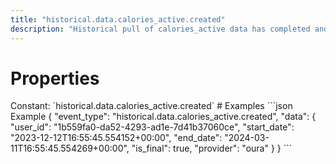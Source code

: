 ```yaml
---
title: "historical.data.calories_active.created"
description: "Historical pull of calories_active data has completed and you can now pull data for this resource."
---
```

# Properties
<ResponseField name="event_type" type="const string" required="true">
Constant: `historical.data.calories_active.created`
</ResponseField>
<ResponseField name="data" type="HistoricalDataCreated" required="true">
<Expandable title="HistoricalDataCreated" defaultOpen="true">
<ResponseField name="user_id" type="string" required="true">
</ResponseField>
<ResponseField name="start_date" type="string" required="true">
</ResponseField>
<ResponseField name="end_date" type="string" required="true">
</ResponseField>
<ResponseField name="is_final" type="boolean" required="true">
</ResponseField>
<ResponseField name="provider" type="string" required="true">
</ResponseField>
</Expandable>
</ResponseField>
# Examples
<CodeGroup>
```json Example
{
  "event_type": "historical.data.calories_active.created",
  "data": {
    "user_id": "1b559fa0-da52-4293-ad1e-7d41b37060ce",
    "start_date": "2023-12-12T16:55:45.554152+00:00",
    "end_date": "2024-03-11T16:55:45.554269+00:00",
    "is_final": true,
    "provider": "oura"
  }
}
```
</CodeGroup>
